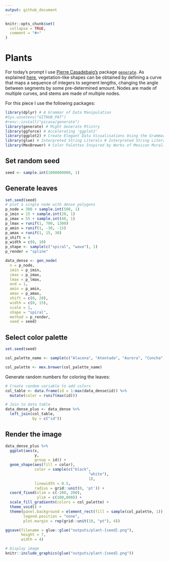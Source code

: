 ```yaml
---
output: github_document
---
```


<!-- README.md is generated from README.Rmd. Please edit that file -->

```r
knitr::opts_chunk$set(
  collapse = TRUE,
  comment = "#>"
)
```

# Plants

<!-- badges: start -->
<!-- badges: end -->

For today's prompt I use [Pierre Casadebaig's](https://github.com/picasa) package [`generate`](https://github.com/picasa/generate). As explained [here](https://github.com/picasa/generative_examples/blob/master/R/sequence_collatz.rmd#L25), vegetation-like shapes can be obtained by defining a curve that maps a sequence of integers to segment lengths, changing the angle between segments by some pre-determined amount. Nodes are made of multiple curves, and stems are made of multiple nodes. 

For this piece I use the following packages:
```r
library(dplyr) # A Grammar of Data Manipulation
#Sys.unsetenv("GITHUB_PAT")
#renv::install("picasa/generate")
library(generate) # Might Generate Rtistry
library(ggforce) # Accelerating 'ggplot2'
library(ggplot2) # Create Elegant Data Visualisations Using the Grammar of Graphics
library(glue) # Interpreted String Literals # Interpreted String Literals
library(MexBrewer) # Color Palettes Inspired by Works of Mexican Muralists # Color Palettes Inspired by Works of Mexican Muralists 
```

## Set random seed

```r
seed <- sample.int(1000000000, 1)
```

## Generate leaves

```r
set.seed(seed)
# plot a single node with dense polygons
p_node = 300 + sample.int(500, 1)
p_imin = 15 + sample.int(20, 1)
p_imax = 55 + sample.int(40, 1)
p_lmax = runif(1, 700, 1300)
p_amin = runif(1, -30, -15)
p_amax = runif(1, 15, 30)
p_shift = 4
p_width = c(0, 10)
p_shape <- sample(c("spiral", "wave"), 1)
p_render = "spline"

data_dense <- gen_node(
  n = p_node,
  imin = p_imin,
  imax = p_imax,
  lmax = p_lmax,
  end = 1,
  amin = p_amin,
  amax = p_amax,
  shift = c(0, 20),
  width = c(0, 15),
  scale = 1,
  shape = "spiral",
  method = p_render,
  seed = seed)
```

## Select color palette

```r
set.seed(seed)

col_palette_name <- sample(c("Alacena", "Atentado", "Aurora", "Concha", "Frida", "Huida", "Maiz", "Ofrenda", "Revolucion", "Ronda", "Taurus1", "Taurus2", "Tierra", "Vendedora"), 1)

col_palette <- mex.brewer(col_palette_name)
```

Generate random numbers for coloring the leaves:
```r
# Create random variable to add colors
col_table <- data.frame(id = 1:max(data_dense$id)) %>%
  mutate(color = runif(max(id)))

# Join to data table
data_dense_plus <- data_dense %>%
  left_join(col_table,
            by = c("id"))
```

## Render the image

```r
data_dense_plus %>%
  ggplot(aes(x,
             y,
             group = id)) +
  geom_shape(aes(fill = color),
             color = sample(c("black", 
                                     "white"), 
                                     1),
             linewidth = 0.5, 
             radius = grid::unit(0, 'pt')) +
  coord_fixed(xlim = c(-200, 200),
              ylim = c(100,800)) +
  scale_fill_gradientn(colors = col_palette) +
  theme_void() +
  theme(panel.background = element_rect(fill = sample(col_palette, 1)),
        legend.position = "none",
        plot.margin = rep(grid::unit(10, "pt"), 4))

ggsave(filename = glue::glue("outputs/plant-{seed}.png"),
       height = 7,
       width = 4)
```


```r
# Display image
knitr::include_graphics(glue("outputs/plant-{seed}.png"))
```


